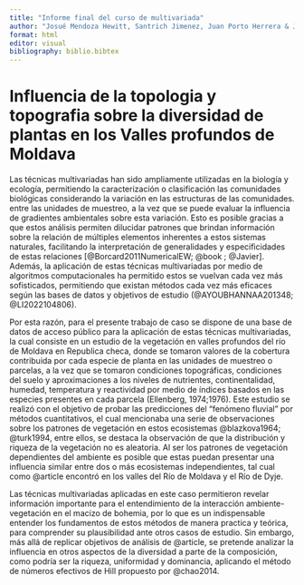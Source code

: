 ```yaml
---
title: "Informe final del curso de multivariada"
author: "Josué Mendoza Hewitt, Santrich Jimenez, Juan Porto Herrera & Jhonatan Diaz Camargo"
format: html
editor: visual
bibliography: biblio.bibtex       
---
```


# Influencia de la topologia y topografia sobre la diversidad de plantas en los Valles profundos de Moldava

Las técnicas multivariadas han sido ampliamente utilizadas en la biología y ecología, permitiendo la caracterización o clasificación las comunidades biológicas considerando la variación en las estructuras de las comunidades. entre las unidades de muestreo, a la vez que se puede evaluar la influencia de gradientes ambientales sobre esta variación. Esto es posible gracias a que estos análisis permiten dilucidar patrones que brindan información sobre la relación de múltiples elementos inherentes a estos sistemas naturales, facilitando la interpretación de generalidades y especificidades de estas relaciones [@Borcard2011NumericalEW; @book ; @Javier]. Además, la aplicación de estas técnicas multivariadas por medio de algoritmos computacionales ha permitido estos se vuelvan cada vez más sofisticados, permitiendo que existan métodos cada vez más eficaces según las bases de datos y objetivos de estudio (@AYOUBHANNAA201348; @LI2022104806).

Por esta razón, para el presente trabajo de caso se dispone de una base de datos de acceso público para la aplicación de estas técnicas multivariadas, la cual consiste en un estudio de la vegetación en valles profundos del río de Moldava en Republica checa, donde se tomaron valores de la cobertura contribuida por cada especie de planta en las unidades de muestreo o parcelas, a la vez que se tomaron condiciones topográficas, condiciones del suelo y aproximaciones a los niveles de nutrientes, continentalidad, humedad, temperatura y reactividad por medio de índices basados en las especies presentes en cada parcela (Ellenberg, 1974;1976). Este estudio se realizó con el objetivo de probar las predicciones del “fenómeno fluvial” por métodos cuantitativos, el cual mencionaba una serie de observaciones sobre los patrones de vegetación en estos ecosistemas @blazkova1964; @turk1994, entre ellos, se destaca la observación de que la distribución y riqueza de la vegetación no es aleatoria. Al ser los patrones de vegetación dependientes del ambiente es posible que estas puedan presentar una influencia similar entre dos o más ecosistemas independientes, tal cual como @article encontró en los valles del Río de Moldava y el Río de Dyje.

Las técnicas multivariadas aplicadas en este caso permitieron revelar información importante para el entendimiento de la interacción ambiente-vegetación en el macizo de bohemia, por lo que es un indispensable entender los fundamentos de estos métodos de manera practica y teórica, para comprender su plausibilidad ante otros casos de estudio. Sin embargo, más allá de replicar objetivos de análisis de @article, se pretende analizar la influencia en otros aspectos de la diversidad a parte de la composición, como podría ser la riqueza, uniformidad y dominancia, aplicando el método de números efectivos de Hill propuesto por @chao2014.
